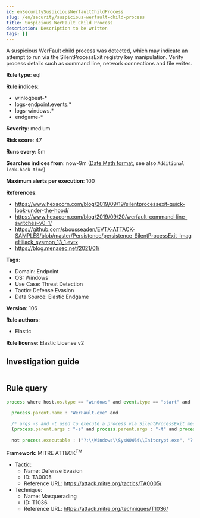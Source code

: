 ```yaml
---
id: enSecuritySuspiciousWerfaultChildProcess
slug: /en/security/suspicious-werfault-child-process
title: Suspicious WerFault Child Process
description: Description to be written
tags: []
---
```


<div id="suspicious-werfault-child-process"></div>

A suspicious WerFault child process was detected, which may indicate an attempt to run via the SilentProcessExit registry key manipulation. Verify process details such as command line, network connections and file writes.

**Rule type**: eql

**Rule indices**: 

* winlogbeat-*
* logs-endpoint.events.*
* logs-windows.*
* endgame-*

**Severity**: medium

**Risk score**: 47

**Runs every**: 5m

**Searches indices from**: now-9m ([Date Math format](((ref))/common-options.html#date-math), see also <DocLink id="enSecurityRulesUiCreate" section="set-the-rules-schedule">`Additional look-back time`</DocLink>)

**Maximum alerts per execution**: 100

**References**: 

* https://www.hexacorn.com/blog/2019/09/19/silentprocessexit-quick-look-under-the-hood/
* https://www.hexacorn.com/blog/2019/09/20/werfault-command-line-switches-v0-1/
* https://github.com/sbousseaden/EVTX-ATTACK-SAMPLES/blob/master/Persistence/persistence_SilentProcessExit_ImageHijack_sysmon_13_1.evtx
* https://blog.menasec.net/2021/01/

**Tags**: 

* Domain: Endpoint
* OS: Windows
* Use Case: Threat Detection
* Tactic: Defense Evasion
* Data Source: Elastic Endgame

**Version**: 106

**Rule authors**: 

* Elastic

**Rule license**: Elastic License v2

## Investigation guide

```markdown

```

## Rule query

```js
process where host.os.type == "windows" and event.type == "start" and

  process.parent.name : "WerFault.exe" and 
  
  /* args -s and -t used to execute a process via SilentProcessExit mechanism */
  (process.parent.args : "-s" and process.parent.args : "-t" and process.parent.args : "-c") and 
  
  not process.executable : ("?:\\Windows\\SysWOW64\\Initcrypt.exe", "?:\\Program Files (x86)\\Heimdal\\Heimdal.Guard.exe")

```

**Framework**: MITRE ATT&CK<sup>TM</sup>

* Tactic:
    * Name: Defense Evasion
    * ID: TA0005
    * Reference URL: https://attack.mitre.org/tactics/TA0005/
* Technique:
    * Name: Masquerading
    * ID: T1036
    * Reference URL: https://attack.mitre.org/techniques/T1036/

